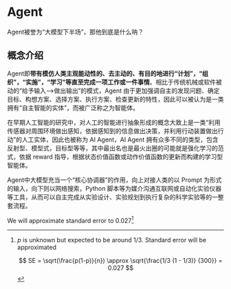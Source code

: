 # Agent

Agent被誉为“大模型下半场”，那他到底是什么呐？

## 概念介绍
Agent即**带有模仿人类主观能动性的、去主动的、有目的地进行“计划”，“组织”，“实施”，“学习”等直至完成一项工作或一件事情**。相比于传统机械或软件被动的“给予输入——>做出输出”的模式，Agent 由于更加强调自主的发现问题、确定目标、构想方案、选择方案、执行方案、检查更新的特性，因此可以被认为是一类拥有“自主智能的实体”，而被广泛称之为智能体。

在早期人工智能的研究中，对人工的智能进行抽象形成的概念大致上是一类“利用传感器对周围环境做出感知，依据感知到的信息做出决策，并利用行动装置做出行动”的人工实体，因此也被称为 AI Agent，AI Agent 拥有众多不同的类型，包含反射型、模型式，目标型等等，其中最出名也是最火出圈的可能就是强化学习的范式，依据 reward 指导，根据状态价值函数或动作价值函数的更新而构建的学习型智能体。

Agent中大模型充当一个“核心协调器”的作用，向上对接人类的以 Prompt 为形式的输入，向下则以网络搜索，Python 脚本等为媒介沟通互联网或自动化实验仪器等工具，从而可以自主完成从实验设计、实验规划到执行复杂的科学实验等的一整套流程。



We will approximate standard error to 0.027[^longnote]

[^longnote]: $p$ is unknown but expected to be around 1/3. Standard error will be approximated

    $$
    SE = \sqrt(\frac{p(1-p)}{n}) \approx \sqrt{\frac{1/3 (1 - 1/3)} {300}} = 0.027
    $$
